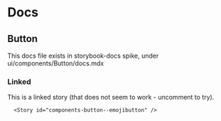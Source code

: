 
# Docs

## Button

This docs file exists in storybook-docs spike, under ui/components/Button/docs.mdx

### Linked

This is a linked story (that does not seem to work - uncomment to try).

```
  <Story id="components-button--emojibutton" />
```
